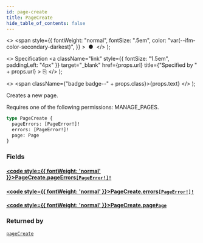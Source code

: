 ```yaml
---
id: page-create
title: PageCreate
hide_table_of_contents: false
---
```


  <>
    <span
      style={{
        fontWeight: "normal",
        fontSize: ".5em",
        color: "var(--ifm-color-secondary-darkest)",
      }}
    >
      &nbsp;●&nbsp;
    </span>
  </>
);

  <>
    Specification
    <a
      className="link"
      style={{ fontSize: "1.5em", paddingLeft: "4px" }}
      target="\_blank"
      href={props.url}
      title={"Specified by " + props.url}
    >
      ⎘
    </a>
  </>
);

  <>
    <span className={"badge badge--" + props.class}>{props.text}</span>
  </>
);

Creates a new page.

Requires one of the following permissions: MANAGE_PAGES.

```graphql
type PageCreate {
  pageErrors: [PageError!]!
  errors: [PageError!]!
  page: Page
}
```

### Fields

#### [<code style={{ fontWeight: 'normal' }}>PageCreate.<b>pageErrors</b></code>](#)<Bullet />[`[PageError!]!`](../../api-reference/pages/objects/page-error) <Badge class="secondary" text="non-null"/> <Badge class="secondary" text="object"/> <Badge class="secondary" text="pages"/>

>

#### [<code style={{ fontWeight: 'normal' }}>PageCreate.<b>errors</b></code>](#)<Bullet />[`[PageError!]!`](../../api-reference/pages/objects/page-error) <Badge class="secondary" text="non-null"/> <Badge class="secondary" text="object"/> <Badge class="secondary" text="pages"/>

>

#### [<code style={{ fontWeight: 'normal' }}>PageCreate.<b>page</b></code>](#)<Bullet />[`Page`](../../api-reference/pages/objects/page) <Badge class="secondary" text="object"/> <Badge class="secondary" text="pages"/>

>

### Returned by

[`pageCreate`](../../api-reference/pages/mutations/page-create) <Badge class="secondary" text="mutation"/>
